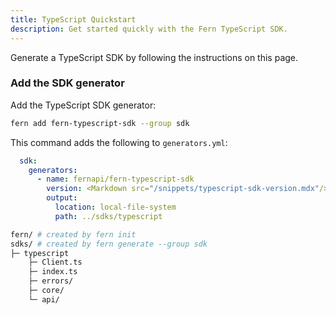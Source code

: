 ```yaml
---
title: TypeScript Quickstart
description: Get started quickly with the Fern TypeScript SDK.
---
```


Generate a TypeScript SDK by following the instructions on this page. 

<Markdown src="/products/sdks/snippets/quickstart-prereqs.mdx"/>

<Steps>

 <Markdown src="/products/sdks/snippets/pass-fern-check.mdx"/>

### Add the SDK generator

Add the TypeScript SDK generator:

```bash
fern add fern-typescript-sdk --group sdk
```

This command adds the following to `generators.yml`:

```yaml
  sdk:
    generators:
      - name: fernapi/fern-typescript-sdk
        version: <Markdown src="/snippets/typescript-sdk-version.mdx"/>
        output:
          location: local-file-system
          path: ../sdks/typescript
```
<Markdown src="/products/sdks/snippets/generate-sdk.mdx"/>

```bash
fern/ # created by fern init
sdks/ # created by fern generate --group sdk
├─ typescript
    ├─ Client.ts
    ├─ index.ts
    ├─ errors/
    ├─ core/
    └─ api/
```
  
</Steps>
